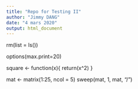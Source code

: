 ---
title: "Repo for Testing II"
author: "Jimmy DANG"
date: "4 mars 2020"
output: html_document
---
rm(list = ls())

options(max.print=20)

square <- function(x){
return(x^2)
}

mat <- matrix(1:25, ncol = 5)
sweep(mat, 1, mat, "/")





